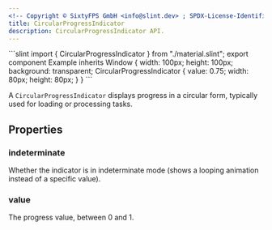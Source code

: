```yaml
---
<!-- Copyright © SixtyFPS GmbH <info@slint.dev> ; SPDX-License-Identifier: MIT -->
title: CircularProgressIndicator
description: CircularProgressIndicator API.
---
```



<CodeSnippetMD imagePath="/src/assets/generated/circularprogressindicator.png" scale="3" imageWidth="300" imageHeight="200" imageAlt="">
```slint
import { CircularProgressIndicator } from "./material.slint";
export component Example inherits Window {
    width: 100px;
    height: 100px;
    background: transparent;
    CircularProgressIndicator {
        value: 0.75;
        width: 80px;
        height: 80px;
    }
}
```
</CodeSnippetMD>

A `CircularProgressIndicator` displays progress in a circular form, typically used for loading or processing tasks.

## Properties

### indeterminate
<SlintProperty propName="indeterminate" typeName="bool">
Whether the indicator is in indeterminate mode (shows a looping animation instead of a specific value).
</SlintProperty>

### value
<SlintProperty propName="value" typeName="float">
The progress value, between 0 and 1.
</SlintProperty>